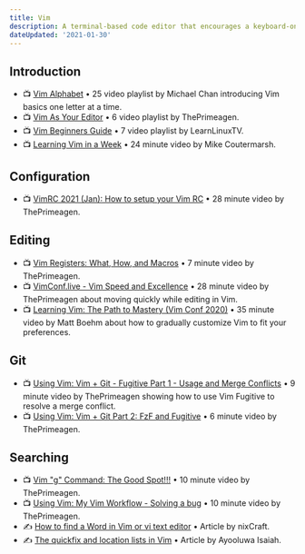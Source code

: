 ```yaml
---
title: Vim
description: A terminal-based code editor that encourages a keyboard-only workflow.
dateUpdated: '2021-01-30'
---
```


## Introduction

- 📺 [Vim Alphabet](https://m.youtube.com/playlist?list=PLnc_NxpmOxaNqdGvUg8RBi8ZTaZGPdqBD) • 25 video playlist by Michael Chan introducing Vim basics one letter at a time.
- 📺 [Vim As Your Editor](https://m.youtube.com/playlist?list=PLm323Lc7iSW_wuxqmKx_xxNtJC_hJbQ7R) • 6 video playlist by ThePrimeagen.
- 📺 [Vim Beginners Guide](https://m.youtube.com/playlist?list=PLT98CRl2KxKHy4A5N70jMRYAROzzC2a6x) • 7 video playlist by LearnLinuxTV.
- 📺 [Learning Vim in a Week](https://m.youtube.com/watch?v=_NUO4JEtkDw) • 24 minute video by Mike Coutermarsh.

## Configuration

- 📺 [VimRC 2021 (Jan): How to setup your Vim RC](https://m.youtube.com/watch?v=DogKdiRx7ls) • 28 minute video by ThePrimeagen.

## Editing

- 📺 [Vim Registers: What, How, and Macros](https://m.youtube.com/watch?v=Q5eDxR7bU2k) • 7 minute video by ThePrimeagen.
- 📺 [VimConf.live - Vim Speed and Excellence](https://m.youtube.com/watch?v=tCktGgPQ3D0) • 28 minute video by ThePrimeagen about moving quickly while editing in Vim.
- 📺 [Learning Vim: The Path to Mastery (Vim Conf 2020)](https://m.youtube.com/watch?v=SZ-xHGD7sMc) • 35 minute video by Matt Boehm about how to gradually customize Vim to fit your preferences.

## Git

- 📺 [Using Vim: Vim + Git - Fugitive Part 1 - Usage and Merge Conflicts](https://m.youtube.com/watch?v=PO6DxfGPQvw) • 9 minute video by ThePrimeagen showing how to use Vim Fugitive to resolve a merge conflict.
- 📺 [Using Vim: Vim + Git Part 2: FzF and Fugitive](https://m.youtube.com/watch?v=73RulF4Md4Q) • 6 minute video by ThePrimeagen.

## Searching

- 📺 [Vim "g" Command: The Good Spot!!!](https://m.youtube.com/watch?v=CN8p9iL7PPI) • 10 minute video by ThePrimeagen.
- 📺 [Using Vim: My Vim Workflow - Solving a bug](https://m.youtube.com/watch?v=-I1b8BINyEw) • 10 minute video by ThePrimeagen.
- ✍️ [How to find a Word in Vim or vi text editor](https://www.cyberciti.biz/faq/find-a-word-in-vim-or-vi-text-editor/) • Article by nixCraft.
- ✍️ [The quickfix and location lists in Vim](https://freshman.tech/vim-quickfix-and-location-list/) • Article by Ayooluwa Isaiah.

